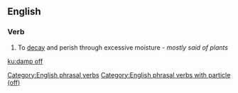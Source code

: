==English==

===Verb===
{{en-verb|damps off|damping off|damped off}}

# {{intransitive}} To [[decay]] and perish through excessive moisture - ''mostly said of plants''
[[Category:English phrasal verbs]]
[[Category:English phrasal verbs with particle (off)]]

[[ku:damp off]]